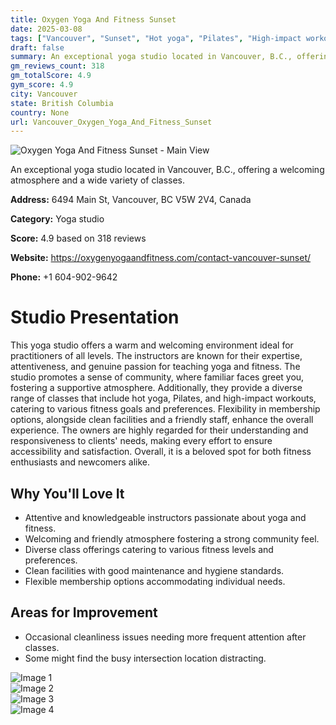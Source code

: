 ```yaml
---
title: Oxygen Yoga And Fitness Sunset
date: 2025-03-08
tags: ["Vancouver", "Sunset", "Hot yoga", "Pilates", "High-impact workouts", "Welcoming atmosphere", "Community feel", "Vancouver"]  
draft: false
summary: An exceptional yoga studio located in Vancouver, B.C., offering a welcoming atmosphere and a wide variety of classes.
gm_reviews_count: 318
gm_totalScore: 4.9
gym_score: 4.9
city: Vancouver
state: British Columbia
country: None
url: Vancouver_Oxygen_Yoga_And_Fitness_Sunset
---
```


<div className="aspect-[16/9] relative my-8">
  <img 
    src="https://lh5.googleusercontent.com/p/AF1QipNduB1M-CLSgpeQdcqV74gIwxVwY7nvI0gR5LL8=w1920-h1080-k-no"
    alt="Oxygen Yoga And Fitness Sunset - Main View"
    className="object-cover absolute inset-0 w-full h-full rounded-lg"
  />
</div>

An exceptional yoga studio located in Vancouver, B.C., offering a welcoming atmosphere and a wide variety of classes.

**Address:** 6494 Main St, Vancouver, BC V5W 2V4, Canada

**Category:** Yoga studio

**Score:** 4.9 based on 318 reviews

**Website:** https://oxygenyogaandfitness.com/contact-vancouver-sunset/

**Phone:** +1 604-902-9642

# Studio Presentation

This yoga studio offers a warm and welcoming environment ideal for practitioners of all levels. The instructors are known for their expertise, attentiveness, and genuine passion for teaching yoga and fitness. The studio promotes a sense of community, where familiar faces greet you, fostering a supportive atmosphere. Additionally, they provide a diverse range of classes that include hot yoga, Pilates, and high-impact workouts, catering to various fitness goals and preferences. Flexibility in membership options, alongside clean facilities and a friendly staff, enhance the overall experience. The owners are highly regarded for their understanding and responsiveness to clients' needs, making every effort to ensure accessibility and satisfaction. Overall, it is a beloved spot for both fitness enthusiasts and newcomers alike.

## Why You'll Love It

- Attentive and knowledgeable instructors passionate about yoga and fitness.
- Welcoming and friendly atmosphere fostering a strong community feel.
- Diverse class offerings catering to various fitness levels and preferences.
- Clean facilities with good maintenance and hygiene standards.
- Flexible membership options accommodating individual needs.

## Areas for Improvement

- Occasional cleanliness issues needing more frequent attention after classes.
- Some might find the busy intersection location distracting.

<div className="grid grid-cols-1 xl:grid-cols-2 gap-4 my-8">
<div className="aspect-[4/3] relative"><img src="https://lh5.googleusercontent.com/p/AF1QipO55MkOm6dXd_vYnAYkEZpHFtS0vnPwW1ewx202=w1920-h1080-k-no" alt="Image 1" className="object-cover absolute inset-0 w-full h-full rounded-lg" /></div>
<div className="aspect-[4/3] relative"><img src="https://lh5.googleusercontent.com/p/AF1QipM3MdR2FjbTmFPolqopgDUTKWRQOYw2PX4uxORC=w1920-h1080-k-no" alt="Image 2" className="object-cover absolute inset-0 w-full h-full rounded-lg" /></div>
<div className="aspect-[4/3] relative"><img src="https://lh5.googleusercontent.com/p/AF1QipOwYYxssDnIDe-dgf_fvbctAJ5oPPsdAPcHH3N1=w1920-h1080-k-no" alt="Image 3" className="object-cover absolute inset-0 w-full h-full rounded-lg" /></div>
<div className="aspect-[4/3] relative"><img src="https://lh5.googleusercontent.com/p/AF1QipNtK5mnyztAuOge9-DgJpBVX5FDKUNreMih7LyJ=w1920-h1080-k-no" alt="Image 4" className="object-cover absolute inset-0 w-full h-full rounded-lg" /></div>
</div>
